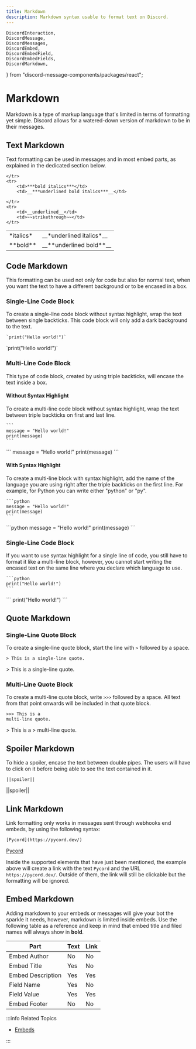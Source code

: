 ```yaml
---
title: Markdown
description: Markdown syntax usable to format text on Discord.
---
```


    DiscordInteraction,
    DiscordMessage,
    DiscordMessages,
    DiscordEmbed,
    DiscordEmbedField,
    DiscordEmbedFields,
    DiscordMarkdown,
} from "discord-message-components/packages/react";


# Markdown
Markdown is a type of markup language that's limited in terms of formatting yet simple. Discord allows
for a watered-down version of markdown to be in their messages.

## Text Markdown

Text formatting can be used in messages and in most embed parts,
as explained in the dedicated section below.
 
<table>
    <tr>
        <td>*italics*</td>
        <td>__*underlined italics*__</td>
    </tr>
    <tr>
        <td>**bold**</td>
        <td>__**underlined bold**__</td>
        
    </tr>
    <tr>
        <td>***bold italics***</td>
        <td>__***underlined bold italics***__</td>
        
    </tr>
    <tr>
        <td>__underlined__</td>
        <td>~~strikethrough~~</td>
    </tr>
</table>

## Code Markdown

This formatting can be used not only for code but also for normal text,
when you want the text to have a different background or to be encased in a box.

### Single-Line Code Block

To create a single-line code block without syntax highlight, wrap the text between single backticks.
This code block will only add a dark background to the text.

```text
`print("Hello world!")`
```

<DiscordComponent>
  <DiscordMessage profile="robocord">
    <DiscordMarkdown>
`print("Hello world!")`
    </DiscordMarkdown>
  </DiscordMessage>
</DiscordComponent>

<br/>

### Multi-Line Code Block

This type of code block, created by using triple backticks, will encase the text inside a box.

#### Without Syntax Highlight

To create a multi-line code block without syntax highlight, wrap the text between triple backticks
on first and last line.

````text
```
message = "Hello world!"
print(message)
```
````

<DiscordComponent>
  <DiscordMessage profile="robocord">
    <DiscordMarkdown>
```
message = "Hello world!"
print(message)
```
    </DiscordMarkdown>
  </DiscordMessage>
</DiscordComponent>

<br/>

#### With Syntax Highlight

To create a multi-line block with syntax highlight, add the name of the language you are using right after
the triple backticks on the first line. For example, for Python you can write either "python" or "py".

````
```python
message = "Hello world!"
print(message)
```
````

<DiscordComponent>
  <DiscordMessage profile="robocord">
    <DiscordMarkdown>
```python
message = "Hello world!"
print(message)
```
    </DiscordMarkdown>
  </DiscordMessage>
</DiscordComponent>

<br/>

### Single-Line Code Block

If you want to use syntax highlight for a single line of code, you still have to format it
like a multi-line block, however, you cannot start writing the encased text on the same line
where you declare which language to use.

````
```python
print("Hello world!")
```
````

<DiscordComponent>
  <DiscordMessage profile="robocord">
    <DiscordMarkdown>
```
print("Hello world!")
```
    </DiscordMarkdown>
  </DiscordMessage>
</DiscordComponent>

<br/>

## Quote Markdown

### Single-Line Quote Block

To create a single-line quote block, start the line with `>` followed by a space.

```text
> This is a single-line quote.
```

<DiscordComponent>
  <DiscordMessage profile="robocord">
    <DiscordMarkdown>
> This is a single-line quote.
    </DiscordMarkdown>
  </DiscordMessage>
</DiscordComponent>

<br/>

### Multi-Line Quote Block

To create a multi-line quote block, write `>>>` followed by a space. All text
from that point onwards will be included in that quote block.

```text
>>> This is a
multi-line quote.
```

<DiscordComponent>
  <DiscordMessage profile="robocord">
    <DiscordMarkdown>
> This is a
> multi-line quote.
    </DiscordMarkdown>
  </DiscordMessage>
</DiscordComponent>

<br/>

## Spoiler Markdown

To hide a spoiler, encase the text between double pipes. The users
will have to click on it before being able to see the text contained in it.

```
||spoiler||
```

<DiscordComponent>
  <DiscordMessage profile="robocord">
    <DiscordMarkdown>
||spoiler||
    </DiscordMarkdown>
  </DiscordMessage>
</DiscordComponent>

<br/>

## Link Markdown

Link formatting only works in messages sent through webhooks end embeds,
by using the following syntax:

```
[Pycord](https://pycord.dev/)
```

<DiscordComponent>
  <DiscordMessage profile="robocord">
    <a href={"https://pycord.dev/"}>Pycord</a>
  </DiscordMessage>
</DiscordComponent>

<br/>

Inside the supported elements that have just been mentioned,
the example above will create a link with the text `Pycord` and the URL `https://pycord.dev/`.
Outside of them, the link will still be clickable but the formatting will be ignored.

## Embed Markdown
 
Adding markdown to your embeds or messages will give your bot the sparkle it needs,
however, markdown is limited inside embeds. Use the following table as a reference
and keep in mind that embed title and filed names will always show in **bold**.

<table>
<thead>
  <tr>
    <th>Part</th>
    <th>Text</th>
    <th>Link</th>
  </tr>
</thead>
<tbody>
  <tr>
    <td>Embed Author</td>
    <td>No</td>
    <td>No</td>
  </tr>
  <tr>
    <td>Embed Title</td>
    <td>Yes</td>
    <td>No</td>
  </tr>
  <tr>
    <td>Embed Description</td>
    <td>Yes</td>
    <td>Yes</td>
  </tr>
  <tr>
    <td>Field Name</td>
    <td>Yes</td>
    <td>No</td>
  </tr>
  <tr>
    <td>Field Value</td>
    <td>Yes</td>
    <td>Yes</td>
  </tr>
  <tr>
    <td>Embed Footer</td>
    <td>No</td>
    <td>No</td>
  </tr>
</tbody>
</table>

:::info Related Topics

-   [Embeds](embeds)

:::
